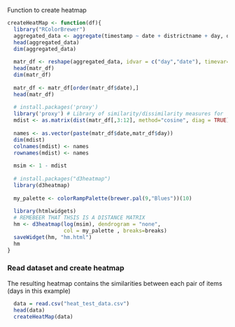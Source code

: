 
Function to create heatmap
```r
createHeatMap <- function(df){
  library("RColorBrewer") 
  aggregated_data <- aggregate(timestamp ~ date + districtname + day, df, FUN=length)
  head(aggregated_data)
  dim(aggregated_data)
  
  matr_df <- reshape(aggregated_data, idvar = c("day","date"), timevar="districtname", direction="wide") #TODO rimettere
  head(matr_df)
  dim(matr_df)
  
  matr_df <- matr_df[order(matr_df$date),]
  head(matr_df)
  
  # install.packages('proxy') 
  library('proxy') # Library of similarity/dissimilarity measures for 'dist()'
  mdist <- as.matrix(dist(matr_df[,3:12], method="cosine", diag = TRUE) )
  
  names <- as.vector(paste(matr_df$date,matr_df$day))
  dim(mdist)
  colnames(mdist) <- names
  rownames(mdist) <- names
  
  msim <- 1 - mdist
  
  # install.packages("d3heatmap")
  library(d3heatmap)
  
  my_palette <- colorRampPalette(brewer.pal(9,"Blues"))(10)
  
  library(htmlwidgets)
  # REMEBEER THAT THSIS IS A DISTANCE MATRIX
  hm <- d3heatmap(log(msim), dendrogram = "none",
                  col = my_palette , breaks=breaks)
  saveWidget(hm, "hm.html")
  hm
}

```


### Read dataset and create heatmap

The resulting heatmap contains the similarities between each pair of items (days in this example)
```r
  data = read.csv("heat_test_data.csv")
  head(data)
  createHeatMap(data)
```
